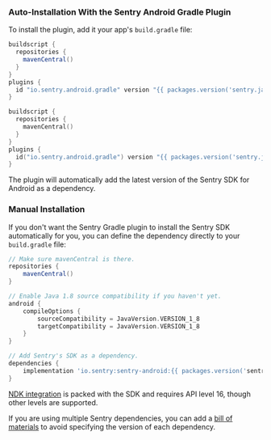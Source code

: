 ### Auto-Installation With the Sentry Android Gradle Plugin

To install the plugin, add it your app's `build.gradle` file:

```groovy
buildscript {
  repositories {
    mavenCentral()
  }
}
plugins {
  id "io.sentry.android.gradle" version "{{ packages.version('sentry.java.android.gradle-plugin', '3.0.0') }}"
}
```

```kotlin
buildscript {
  repositories {
    mavenCentral()
  }
}
plugins {
  id("io.sentry.android.gradle") version "{{ packages.version('sentry.java.android.gradle-plugin', '3.0.0') }}"
}
```

The plugin will automatically add the latest version of the Sentry SDK for Android as a dependency.

### Manual Installation

If you don't want the Sentry Gradle plugin to install the Sentry SDK automatically for you, you can define the dependency directly to your `build.gradle` file:

```groovy {filename:build.gradle}
// Make sure mavenCentral is there.
repositories {
    mavenCentral()
}

// Enable Java 1.8 source compatibility if you haven't yet.
android {
    compileOptions {
        sourceCompatibility = JavaVersion.VERSION_1_8
        targetCompatibility = JavaVersion.VERSION_1_8
    }
}

// Add Sentry's SDK as a dependency.
dependencies {
    implementation 'io.sentry:sentry-android:{{ packages.version('sentry.java.android', '4.2.0') }}'
}
```

<Note>

[NDK integration](/platforms/android/using-ndk/) is packed with the SDK and requires API level 16, though other levels are supported.

If you are using multiple Sentry dependencies, you can add a [bill of materials](/platforms/android/configuration/bill-of-materials) to avoid specifying the version of each dependency.

</Note>
